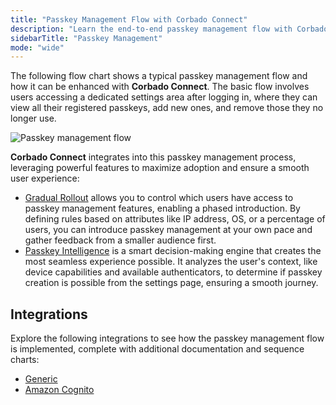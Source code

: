 ```yaml
---
title: "Passkey Management Flow with Corbado Connect"
description: "Learn the end-to-end passkey management flow with Corbado Connect. Covers passkey creation, deletion, and user notifications in your application."
sidebarTitle: "Passkey Management"
mode: "wide"
---
```



<CognitoDemo />

The following flow chart shows a typical passkey management flow and how it can be enhanced with **Corbado Connect**. The basic flow involves users accessing a dedicated settings area after logging in, where they can view all their registered passkeys, add new ones, and remove those they no longer use.

<Frame caption="Passkey management flow including Gradual Rollout and Passkey Intelligence">
  <img
    src="/images/corbado-connect/passkey-management-flow.webp"
    alt="Passkey management flow"
  />
</Frame>

**Corbado Connect** integrates into this passkey management process, leveraging powerful features to maximize adoption and ensure a smooth user experience:

- [Gradual Rollout](/corbado-connect/features/gradual-rollout) allows you to control which users have access to passkey management features, enabling a phased introduction. By defining rules based on attributes like IP address, OS, or a percentage of users, you can introduce passkey management at your own pace and gather feedback from a smaller audience first.
- [Passkey Intelligence](/corbado-connect/features/passkey-intelligence) is a smart decision-making engine that creates the most seamless experience possible. It analyzes the user's context, like device capabilities and available authenticators, to determine if passkey creation is possible from the settings page, ensuring a smooth journey.

## Integrations

Explore the following integrations to see how the passkey management flow is implemented, complete with additional documentation and sequence charts:

- [Generic](/corbado-connect/integration/generic#passkey-management)
- [Amazon Cognito](/corbado-connect/integration/cognito#passkey-management)